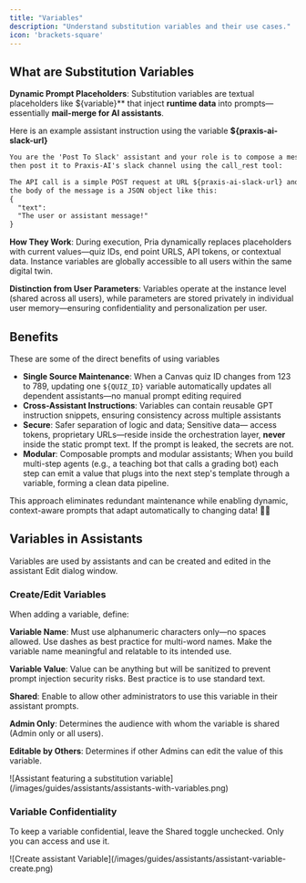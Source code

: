 ```yaml
---
title: "Variables"
description: "Understand substitution variables and their use cases."
icon: 'brackets-square'
---
```


## What are Substitution Variables

**Dynamic Prompt Placeholders**: Substitution variables are textual placeholders like ${variable}** that inject **runtime data** into prompts—essentially **mail-merge for AI assistants**.

Here is an example assistant instruction using the variable  **$\{praxis-ai-slack-url\}**
```markdown Prompt wrap icon="comment" expandable lines
You are the 'Post To Slack' assistant and your role is to compose a message based on user's request
then post it to Praxis-AI's slack channel using the call_rest tool:

The API call is a simple POST request at URL ${praxis-ai-slack-url} and 
the body of the message is a JSON object like this: 
{
  "text":
  "The user or assistant message!"
}
```

**How They Work**: During execution, Pria dynamically replaces placeholders with current values—quiz IDs, end point URLS, API tokens, or contextual data. Instance variables are globally accessible to all users within the same digital twin.

**Distinction from User Parameters**: Variables operate at the instance level (shared across all users), while parameters are stored privately in individual user memory—ensuring confidentiality and personalization per user.


## Benefits

These are some of the direct benefits of using variables
- **Single Source Maintenance**: When a Canvas quiz ID changes from 123 to 789, updating one `${QUIZ_ID}` variable automatically updates all dependent assistants—no manual prompt editing required
- **Cross-Assistant Instructions**: Variables can contain reusable GPT instruction snippets, ensuring consistency across multiple assistants
- **Secure**: Safer separation of logic and data; Sensitive data— access tokens, proprietary URLs—reside inside the orchestration layer, **never** inside the static prompt text. If the prompt is leaked, the secrets are not.
- **Modular**: Composable prompts and modular assistants; When you build multi-step agents (e.g., a teaching bot that calls a grading bot) each step can emit a value that plugs into the next step's template through a variable, forming a clean data pipeline.

This approach eliminates redundant maintenance while enabling dynamic, context-aware prompts that adapt automatically to changing data! 🔧✨

## Variables in Assistants
Variables are used by assistants and can be created and edited in the assistant Edit dialog window.

### Create/Edit Variables 
When adding a variable, define:

**Variable Name**: Must use alphanumeric characters only—no spaces allowed. Use dashes as best practice for multi-word names. Make the variable name meaningful and relatable to its intended use.

**Variable Value**: Value can be anything but will be sanitized to prevent prompt injection security risks. Best practice is to use standard text.

**Shared**: Enable to allow other administrators to use this variable in their assistant prompts.

**Admin Only**: Determines the audience with whom the variable is shared (Admin only or all users).

**Editable by Others**: Determines if other Admins can edit the value of this variable.

<Frame caption="Assistant with Variable">
  ![Assistant featuring a substitution variable](/images/guides/assistants/assistants-with-variables.png)
</Frame>

### Variable Confidentiality
To keep a variable confidential, leave the Shared toggle unchecked. Only you can access and use it.

<Frame caption="Create a variable">
  ![Create assistant Variable](/images/guides/assistants/assistant-variable-create.png)
</Frame>

